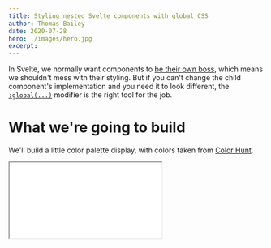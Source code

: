 ```yaml
---
title: Styling nested Svelte components with global CSS
author: Thomas Bailey
date: 2020-07-28
hero: ./images/hero.jpg
excerpt:
---
```


In Svelte, we normally want components to [be their own boss](https://github.com/sveltejs/rfcs/pull/22#issuecomment-664047806), which means we shouldn't mess with their styling. But if you can't change the child component's implementation and you need it to look different, the [`:global(...)`](https://svelte.dev/docs#style) modifier is the right tool for the job.

# What we're going to build

We'll build a little color palette display, with colors taken from [Color Hunt](https://colorhunt.co/palette/181883).

<iframe
  style={{
    width: '100%',
    height: '500px',
    maxWidth: '744px',
    border: 'none',
    boxShadow:
      '0 30px 60px -10px rgba(0,0,0,0.3), 0 18px 36px -18px rgba(0,0,0,0.33)',
    margin: '15px auto 50px'
  }}
  src={
    'https://svelte.dev/repl/6fbc80ba9fe944d0a9c09023c4485247?version=3.24.0'
  }
/>

# Our components

Each color in our palette is represented by an instance of the ColorSwatch class, which is a very simple creature. By default it just renders a 50x50 div:

```html
<!-- ColorSwatch.svelte -->

<style>
  .color-swatch {
    width: 50px;
    height: 50px;
  }
</style>

<div class="color-swatch"></div>
```

But our outer component is a little more interesting:

```html
<!-- App.svelte -->

<style>
  :global(.container > *) {
    height: 25% !important;
    width: 100% !important;
  }

  :global(.container > :nth-child(1)) {
    background: #eb6383;
  }

  /* etc */
</style>

<div class="container">
  <ColorSwatch />
  <ColorSwatch />
  <ColorSwatch />
  <ColorSwatch />
</div>
```

Notice how we're targeting our color swatches: `:global(.container > *)`. It uses Svelte's :global(...) modifier so that the rule affects elements outside the current component, but we limit its influence with the .container class and the CSS [child combinator](https://developer.mozilla.org/en-US/docs/Web/CSS/Child_combinator) (>). We use the [universal selector](https://developer.mozilla.org/en-US/docs/Web/CSS/Universal_selectors) (\*) to target _any_ of our container's direct children, which lets us pretend a little ignorance of our child components' markup.

# _Really_ preventing style leak

If we used a class called "container" elsewhere in our app, our global rule could still leak out and wreak havoc on our carefully crafted UI. If we're concerned about that, we can [manually generate](https://www.uuidgenerator.net/) a unique identifier and append it to our container class, like so:

```html
<!-- App.svelte -->

<style>
  :global(.container-bacf979e > *) {
    height: 25% !important;
    width: 100% !important;
  }

  :global(.container-bacf979e > :nth-child(1)) {
    background: #eb6383;
  }

  /* etc */
</style>

<div class="container-bacf979e">
  <ColorSwatch />
  <ColorSwatch />
  <ColorSwatch />
  <ColorSwatch />
</div>
```

# Further reading

If you want to dive deeper into the conversation around CSS scoping in Svelte, I recommend starting with [this post](https://github.com/sveltejs/rfcs/pull/22#issuecomment-664047806) by [pngwn](https://github.com/pngwn). There's also [this (infamous) GitHub issue](https://github.com/sveltejs/svelte/issues/2870).

# You have a new ability! 🎉

Now you can style child components without mucking up the rest of your app! Congrats! If you have other thoughts on this topic, I'd love to hear them on [Twitter](https://twitter.com/noise_machines).

# I still have questions!

That's totally okay! I'm sure I have answers for you. [Message me on Twitter](https://twitter.com/noise_machines) and I'll be glad to help you out.
